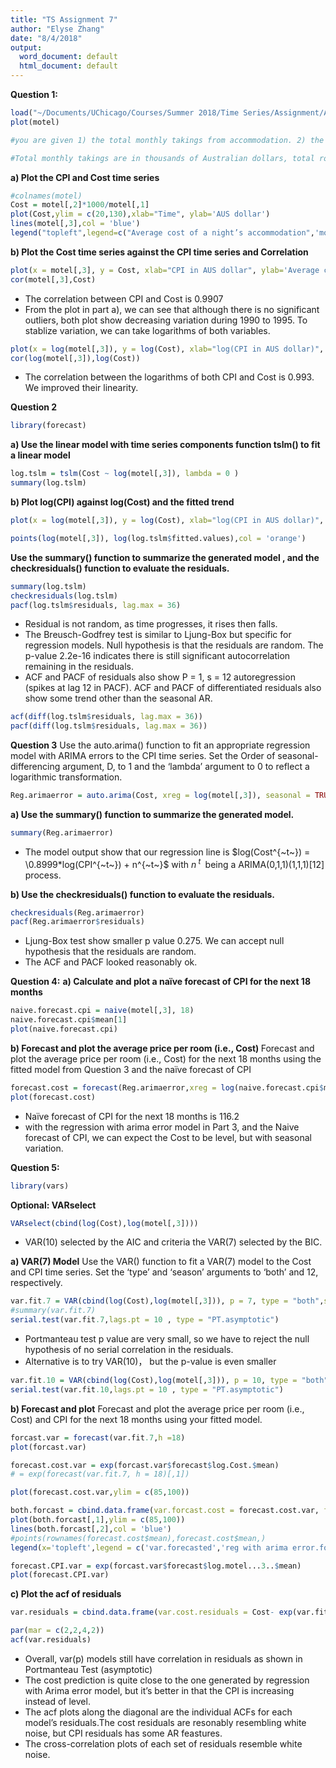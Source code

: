 ```yaml
---
title: "TS Assignment 7"
author: "Elyse Zhang"
date: "8/4/2018"
output:
  word_document: default
  html_document: default
---
```


**Question 1:**
```r
load("~/Documents/UChicago/Courses/Summer 2018/Time Series/Assignment/Assignment 7/motel.rda")
plot(motel)

#you are given 1) the total monthly takings from accommodation. 2) the monthly total room nights occupied at hotels, motels, and guest houses in Victoria, Australia, 3) and the monthly Consumer Price Index (CPI) between January 1980 and June 1995

#Total monthly takings are in thousands of Australian dollars, total room nights occupied are in thousands. 
```

**a) Plot the CPI and Cost time series**
```r
#colnames(motel)
Cost = motel[,2]*1000/motel[,1]
plot(Cost,ylim = c(20,130),xlab="Time", ylab='AUS dollar')
lines(motel[,3],col = 'blue')
legend("topleft",legend=c("Average cost of a night’s accommodation",'monthly Consumer Price Index (CPI)'),col=c('black','blue'),lty = 1)
```

**b) Plot the Cost time series against the CPI time series and Correlation**
```r
plot(x = motel[,3], y = Cost, xlab="CPI in AUS dollar", ylab='Average cost of night’s accommodation in AUS dollar' )
cor(motel[,3],Cost)
```

* The correlation between CPI and Cost is 0.9907
* From the plot in part a), we can see that although there is no significant outliers, both plot show decreasing variation during 1990 to 1995. To stablize variation, we can take logarithms of both variables. 


```r
plot(x = log(motel[,3]), y = log(Cost), xlab="log(CPI in AUS dollar)", ylab='log(Average cost of night’s accommodation in AUS dollar)' )
cor(log(motel[,3]),log(Cost))
```

* The correlation between the logarithms of both CPI and Cost is 0.993. We improved their linearity.


**Question 2**
```r
library(forecast)
```

**a) Use the linear model with time series components function tslm() to fit a linear model**

```r
log.tslm = tslm(Cost ~ log(motel[,3]), lambda = 0 )
summary(log.tslm)
```

**b) Plot log(CPI) against log(Cost) and the fitted trend**

```r
plot(x = log(motel[,3]), y = log(Cost), xlab="log(CPI in AUS dollar)", ylab='log(Average cost of night’s accommodation in AUS dollar)')

points(log(motel[,3]), log(log.tslm$fitted.values),col = 'orange')
```

**Use the summary() function to summarize the generated model , and the checkresiduals() function to evaluate the residuals.**

```r
summary(log.tslm)
checkresiduals(log.tslm)
pacf(log.tslm$residuals, lag.max = 36)
```

* Residual is not random, as time progresses, it rises then falls.
* The Breusch-Godfrey test is similar to Ljung-Box but specific for regression models. Null hypothesis is that the residuals are random. The p-value 2.2e-16 indicates there is still significant autocorrelation remaining in the residuals.
* ACF and PACF of residuals also show P = 1, s = 12 autoregression (spikes at lag 12 in PACF). ACF and PACF of differentiated residuals also show some trend other than the seasonal AR.

```r
acf(diff(log.tslm$residuals, lag.max = 36))
pacf(diff(log.tslm$residuals, lag.max = 36))
```


**Question 3**
Use the auto.arima() function to fit an appropriate regression model with ARIMA errors to the CPI time series. Set the Order of seasonal-differencing argument, D, to 1 and the ‘lambda’ argument to 0 to reflect a logarithmic transformation.
```r
Reg.arimaerror = auto.arima(Cost, xreg = log(motel[,3]), seasonal = TRUE, D = 1, lambda = 0, allowdrift = TRUE)
```

**a) Use the summary() function to summarize the generated model.**
```r
summary(Reg.arimaerror)
```

* The model output show that our regression line is $log(Cost^{~t~}) = \0.8999*log(CPI^{~t~}) + n^{~t~}$ with $n^{~t~}$ being a ARIMA(0,1,1)(1,1,1)[12] process.

**b) Use the checkresiduals() function to evaluate the residuals.**
```r
checkresiduals(Reg.arimaerror)
pacf(Reg.arimaerror$residuals)
```

* Ljung-Box test show smaller p value 0.275. We can accept null hypothesis that the residuals are random. 
* The ACF and PACF looked reasonably ok. 

**Question 4:**
**a) Calculate and plot a naïve forecast of CPI for the next 18 months**
```r
naive.forecast.cpi = naive(motel[,3], 18)
naive.forecast.cpi$mean[1]
plot(naive.forecast.cpi)
```

**b) Forecast and plot the average price per room (i.e., Cost) **
Forecast and plot the average price per room (i.e., Cost) for the next 18 months using the fitted model from Question 3 and the naïve forecast of CPI
```r
forecast.cost = forecast(Reg.arimaerror,xreg = log(naive.forecast.cpi$mean),h = 18)
plot(forecast.cost)
```

* Naïve forecast of CPI for the next 18 months is 116.2
* with the regression with arima error model in Part 3, and the Naive forecast of CPI, we can expect the Cost to be level, but with seasonal variation. 


**Question 5:**
```r
library(vars)
```

**Optional: VARselect**
```r
VARselect(cbind(log(Cost),log(motel[,3])))
```

* VAR(10) selected by the AIC and criteria the VAR(7) selected by the BIC.


**a) VAR(7) Model**
Use the VAR() function to fit a VAR(7) model to the Cost and CPI time series. Set the ‘type’ and ‘season’ arguments to 'both' and 12, respectively.
```r
var.fit.7 = VAR(cbind(log(Cost),log(motel[,3])), p = 7, type = "both",season = 12) 
#summary(var.fit.7)
serial.test(var.fit.7,lags.pt = 10 , type = "PT.asymptotic")
```

* Portmanteau test p value are very small, so we have to reject the null hypothesis of no serial correlation in the residuals.
* Alternative is to try VAR(10)， but the p-value is even smaller
```r
var.fit.10 = VAR(cbind(log(Cost),log(motel[,3])), p = 10, type = "both",season = 12) 
serial.test(var.fit.10,lags.pt = 10 , type = "PT.asymptotic")
```


**b) Forecast and plot**
Forecast and plot the average price per room (i.e., Cost) and CPI for the next 18 months using your fitted model.
```r
forcast.var = forecast(var.fit.7,h =18)
plot(forcast.var)
```

```r
forecast.cost.var = exp(forcast.var$forecast$log.Cost.$mean)
# = exp(forecast(var.fit.7, h = 18)[,1])

plot(forecast.cost.var,ylim = c(85,100))

both.forcast = cbind.data.frame(var.forcast.cost = forecast.cost.var, forecast.arimaerror.cost = forecast.cost$mean)
plot(both.forcast[,1],ylim = c(85,100))
lines(both.forcast[,2],col = 'blue')
#points(rownames(forecast.cost$mean),forecast.cost$mean,)
legend(x='topleft',legend = c('var.forecasted','reg with arima error.forecasted'), lty = c(1,1), col = c('black','blue'))
```

```r
forecast.CPI.var = exp(forcast.var$forecast$log.motel...3..$mean)
plot(forecast.CPI.var)
```


**c) Plot the acf of residuals**
```r
var.residuals = cbind.data.frame(var.cost.residuals = Cost- exp(var.fit.7[["y"]][,1]) ,var.CPI.residuals = motel[,3] - exp(var.fit.7[["y"]][,2]))
```

```r
par(mar = c(2,2,4,2))
acf(var.residuals)
```

* Overall, var(p) models still have correlation in residuals as shown in  Portmanteau Test (asymptotic)
* The cost prediction is quite close to the one generated by regression with Arima error model, but it's better in that the CPI is increasing instead of level.
* The acf plots along the diagonal are the individual ACFs for each model’s residuals.The cost residuals are resonably resembling white noise, but CPI residuals has some AR feastures. 
* The cross-correlation plots of each set of residuals resemble white noise.




